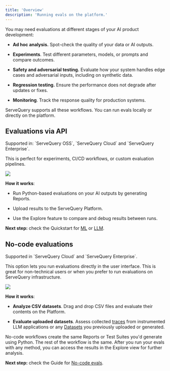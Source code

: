 ```yaml
---
title: 'Overview'
description: 'Running evals on the platform.'
---
```


You may need evaluations at different stages of your AI product development:

* **Ad hoc analysis.** Spot-check the quality of your data or AI outputs.

* **Experiments**. Test different parameters, models, or prompts and compare outcomes.

* **Safety and adversarial testing.** Evaluate how your system handles edge cases and adversarial inputs, including on synthetic data.

* **Regression testing.** Ensure the performance does not degrade after updates or fixes.

* **Monitoring**. Track the response quality for production systems.

ServeQuery supports all these workflows. You can run evals locally or directly on the platform.

## Evaluations via API

<Check>
  Supported in: `ServeQuery OSS`, `ServeQuery Cloud` and `ServeQuery Enterprise`.
</Check>

This is perfect for experiments, CI/CD workflows, or custom evaluation pipelines.

![](/images/evals_flow_python.png)

**How it works**:

* Run Python-based evaluations on your AI outputs by generating Reports.

* Upload results to the ServeQuery Platform.

* Use the Explore feature to compare and debug results between runs.

**Next step:** check the Quickstart for [ML](/quickstart_ml) or [LLM](/quickstart_llm).

## No-code evaluations

<Check>
  Supported in `ServeQuery Cloud` and `ServeQuery Enterprise`.
</Check>

This option lets you run evaluations directly in the user interface. This is great for non-technical users or when you prefer to run evaluations on ServeQuery infrastructure.

![](/images/evals_flow_nocode.png)

**How it works**:

* **Analyze CSV datasets**. Drag and drop CSV files and evaluate their contents on the Platform.

* **Evaluate uploaded datasets**. Assess collected [traces](/docs/platform/tracing_overview) from instrumented LLM applications or any [Datasets](/docs/platform/datasets_overview) you previously uploaded or generated.

No-code workflows create the same Reports or Test Suites you'd generate using Python. The rest of the workflow is the same. After you run your evals with any method, you can access the results in the Explore view for further analysis.

**Next step:** check the Guide for [No-code evals](/docs/platform/evals_no_code).
